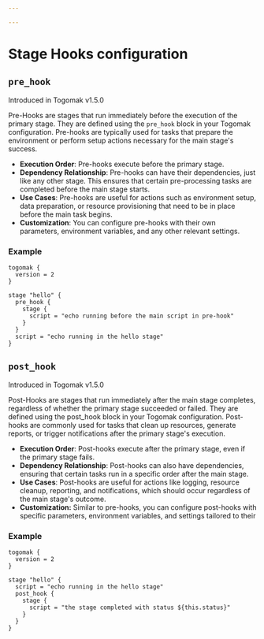 ```yaml
---

---
```



# Stage Hooks configuration

## `pre_hook`

<Callout type="info" emoji="ℹ️">
  Introduced in Togomak v1.5.0
</Callout>

Pre-Hooks are stages that run immediately before the execution of the primary stage.
They are defined using the `pre_hook` block in your Togomak configuration.
Pre-hooks are typically used for tasks that prepare the environment or perform setup
actions necessary for the main stage's success.

- **Execution Order**: Pre-hooks execute before the primary stage.
- **Dependency Relationship**: Pre-hooks can have their dependencies, just like any other stage. This ensures that certain pre-processing tasks are completed before the main stage starts.
- **Use Cases**: Pre-hooks are useful for actions such as environment setup, data preparation, or resource provisioning that need to be in place before the main task begins.
- **Customization**: You can configure pre-hooks with their own parameters, environment variables, and any other relevant settings.

### Example

```hcl showLineNumbers title="togomak.hcl"
togomak {
  version = 2
}

stage "hello" {
  pre_hook {
    stage {
      script = "echo running before the main script in pre-hook"
    }
  }
  script = "echo running in the hello stage"
}
```

## `post_hook`

<Callout type="info" emoji="ℹ️">
  Introduced in Togomak v1.5.0
</Callout>

Post-Hooks are stages that run immediately after the main stage completes, regardless of whether the primary stage succeeded or failed. They are defined using the post_hook block in your Togomak configuration. Post-hooks are commonly used for tasks that clean up resources, generate reports, or trigger notifications after the primary stage's execution.

- **Execution Order**: Post-hooks execute after the primary stage, even if the primary stage fails.
- **Dependency Relationship**: Post-hooks can also have dependencies, ensuring that certain tasks run in a specific order after the main stage.
- **Use Cases**: Post-hooks are useful for actions like logging, resource cleanup, reporting, and notifications, which should occur regardless of the main stage's outcome.
- **Customization:** Similar to pre-hooks, you can configure post-hooks with specific parameters, environment variables, and settings tailored to their

### Example

```hcl showLineNumbers title="togomak.hcl"
togomak {
  version = 2
}

stage "hello" {
  script = "echo running in the hello stage"
  post_hook {
    stage {
      script = "the stage completed with status ${this.status}"
    }
  }
}
```
